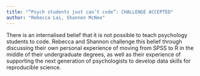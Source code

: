 ```yaml
---
title: "“Psych students just can’t code”: CHALLENGE ACCEPTED"
author: "Rebecca Lai, Shannon McNee"
---
```


There is an internalised belief that it is not possible to teach psychology students to code. Rebecca and Shannon challenge this belief through discussing their own personal experience of moving from SPSS to R in the middle of their undergraduate degrees, as well as their experience of supporting the next generation of psychologists to develop data skills for reproducible science.